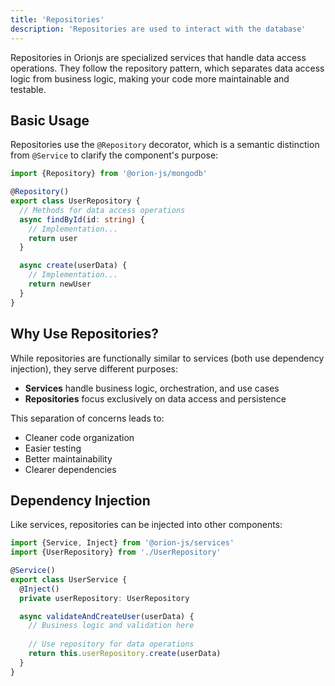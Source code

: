 ```yaml
---
title: 'Repositories'
description: 'Repositories are used to interact with the database'
---
```


Repositories in Orionjs are specialized services that handle data access operations. They follow the repository pattern, which separates data access logic from business logic, making your code more maintainable and testable.

## Basic Usage

Repositories use the `@Repository` decorator, which is a semantic distinction from `@Service` to clarify the component's purpose:

```typescript
import {Repository} from '@orion-js/mongodb'

@Repository()
export class UserRepository {
  // Methods for data access operations
  async findById(id: string) {
    // Implementation...
    return user
  }

  async create(userData) {
    // Implementation...
    return newUser
  }
}
```

## Why Use Repositories?

While repositories are functionally similar to services (both use dependency injection), they serve different purposes:

- **Services** handle business logic, orchestration, and use cases
- **Repositories** focus exclusively on data access and persistence

This separation of concerns leads to:
- Cleaner code organization
- Easier testing
- Better maintainability
- Clearer dependencies

## Dependency Injection

Like services, repositories can be injected into other components:

```typescript
import {Service, Inject} from '@orion-js/services'
import {UserRepository} from './UserRepository'

@Service()
export class UserService {
  @Inject()
  private userRepository: UserRepository

  async validateAndCreateUser(userData) {
    // Business logic and validation here
    
    // Use repository for data operations
    return this.userRepository.create(userData)
  }
}
```
